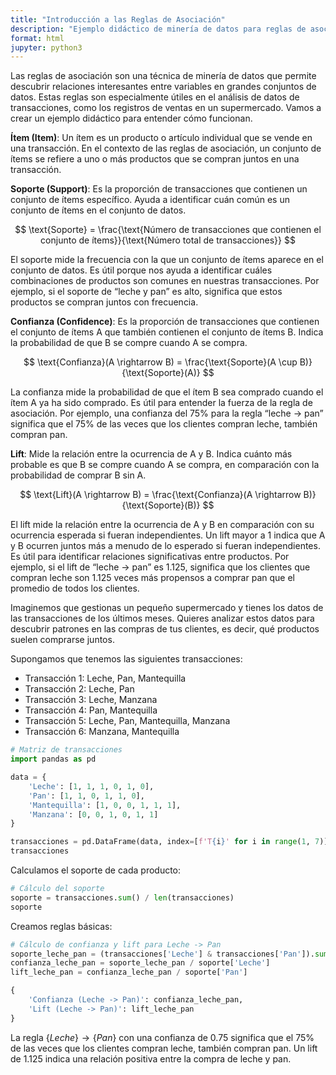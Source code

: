 ```yaml
---
title: "Introducción a las Reglas de Asociación"
description: "Ejemplo didáctico de minería de datos para reglas de asociación"
format: html
jupyter: python3
---
```


Las reglas de asociación son una técnica de minería de datos que permite descubrir relaciones interesantes entre variables en grandes conjuntos de datos. Estas reglas son especialmente útiles en el análisis de datos de transacciones, como los registros de ventas en un supermercado. Vamos a crear un ejemplo didáctico para entender cómo funcionan.

**Ítem (Item)**: Un ítem es un producto o artículo individual que se vende en una transacción. En el contexto de las reglas de asociación, un conjunto de ítems se refiere a uno o más productos que se compran juntos en una transacción.

**Soporte (Support)**: Es la proporción de transacciones que contienen un conjunto de ítems específico. Ayuda a identificar cuán común es un conjunto de ítems en el conjunto de datos.
   
$$
\text{Soporte} = \frac{\text{Número de transacciones que contienen el conjunto de ítems}}{\text{Número total de transacciones}}
$$

El soporte mide la frecuencia con la que un conjunto de ítems aparece en el conjunto de datos. Es útil porque nos ayuda a identificar cuáles combinaciones de productos son comunes en nuestras transacciones. Por ejemplo, si el soporte de "leche y pan" es alto, significa que estos productos se compran juntos con frecuencia.

**Confianza (Confidence)**: Es la proporción de transacciones que contienen el conjunto de ítems A que también contienen el conjunto de ítems B. Indica la probabilidad de que B se compre cuando A se compra.
   
$$
\text{Confianza}(A \rightarrow B) = \frac{\text{Soporte}(A \cup B)}{\text{Soporte}(A)}
$$

La confianza mide la probabilidad de que el ítem B sea comprado cuando el ítem A ya ha sido comprado. Es útil para entender la fuerza de la regla de asociación. Por ejemplo, una confianza del 75% para la regla "leche $\rightarrow$ pan" significa que el 75% de las veces que los clientes compran leche, también compran pan.

**Lift**: Mide la relación entre la ocurrencia de A y B. Indica cuánto más probable es que B se compre cuando A se compra, en comparación con la probabilidad de comprar B sin A.
   
$$
\text{Lift}(A \rightarrow B) = \frac{\text{Confianza}(A \rightarrow B)}{\text{Soporte}(B)}
$$

El lift mide la relación entre la ocurrencia de A y B en comparación con su ocurrencia esperada si fueran independientes. Un lift mayor a 1 indica que A y B ocurren juntos más a menudo de lo esperado si fueran independientes. Es útil para identificar relaciones significativas entre productos. Por ejemplo, si el lift de "leche $\rightarrow$ pan" es 1.125, significa que los clientes que compran leche son 1.125 veces más propensos a comprar pan que el promedio de todos los clientes.

Imaginemos que gestionas un pequeño supermercado y tienes los datos de las transacciones de los últimos meses. Quieres analizar estos datos para descubrir patrones en las compras de tus clientes, es decir, qué productos suelen comprarse juntos.

Supongamos que tenemos las siguientes transacciones:

- Transacción 1: Leche, Pan, Mantequilla
- Transacción 2: Leche, Pan
- Transacción 3: Leche, Manzana
- Transacción 4: Pan, Mantequilla 
- Transacción 5: Leche, Pan, Mantequilla, Manzana 
- Transacción 6: Manzana, Mantequilla

```python
# Matriz de transacciones
import pandas as pd

data = {
    'Leche': [1, 1, 1, 0, 1, 0],
    'Pan': [1, 1, 0, 1, 1, 0],
    'Mantequilla': [1, 0, 0, 1, 1, 1],
    'Manzana': [0, 0, 1, 0, 1, 1]
}

transacciones = pd.DataFrame(data, index=[f'T{i}' for i in range(1, 7)])
transacciones
```

Calculamos el soporte de cada producto:

```python
# Cálculo del soporte
soporte = transacciones.sum() / len(transacciones)
soporte
```

Creamos reglas básicas:

```python
# Cálculo de confianza y lift para Leche -> Pan
soporte_leche_pan = (transacciones['Leche'] & transacciones['Pan']).sum() / len(transacciones)
confianza_leche_pan = soporte_leche_pan / soporte['Leche']
lift_leche_pan = confianza_leche_pan / soporte['Pan']

{
    'Confianza (Leche -> Pan)': confianza_leche_pan,
    'Lift (Leche -> Pan)': lift_leche_pan
}
```

La regla $\{Leche\} \rightarrow \{Pan\}$ con una confianza de 0.75 significa que el 75% de las veces que los clientes compran leche, también compran pan. Un lift de 1.125 indica una relación positiva entre la compra de leche y pan.

